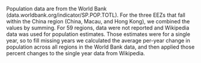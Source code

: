 Population data are from the World Bank (data.worldbank.org/indicator/SP.POP.TOTL). For the three EEZs that fall within the China region (China, Macau, and Hong Kong), we combined the values by summing. For 59 regions, data were not reported and Wikipedia data was used for population estimates. Those estimates were for a single year, so to fill missing years we calculated the average per-year change in population across all regions in the World Bank data, and then applied those percent changes to the single year data from Wikipedia.

